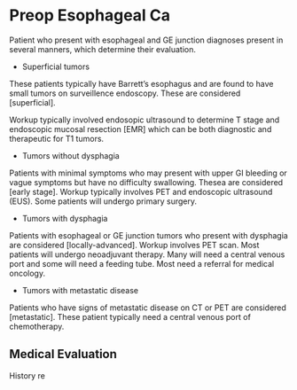# Preop Esophageal Ca {#preop_esophageal}

Patient who present with esophageal and GE junction diagnoses present in several manners, which determine their evaluation.

- Superficial tumors 

These patients typically have Barrett's esophagus and are found to have small tumors on surveillence endoscopy.  These are considered [superficial].

Workup typically involved endosopic ultrasound to determine T stage and endoscopic mucosal resection [EMR] which can be both diagnostic and therapeutic for T1 tumors.

- Tumors without dysphagia

Patients with minimal symptoms who may present with upper GI bleeding or vague symptoms but have no difficulty swallowing. Thesea are considered [early stage]. Workup typically involves PET and endoscopic ultrasound (EUS). Some patients will undergo primary surgery.

- Tumors with dysphagia

Patients with esophageal or GE junction tumors who present with dysphagia are considered [locally-advanced]. Workup involves PET scan.  Most patients will undergo neoadjuvant therapy. Many will need a central venous port and some will need a feeding tube. Most need a referral for medical oncology.

- Tumors with metastatic disease

Patients who have signs of metastatic disease on CT or PET are considered [metastatic]. These patient typically need a central venous port of chemotherapy.

## Medical Evaluation

History re
